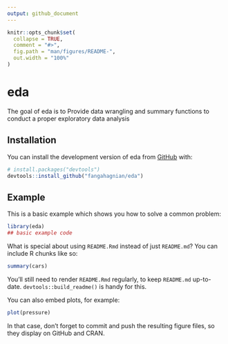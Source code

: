 ```yaml
---
output: github_document
---
```


<!-- README.md is generated from README.Rmd. Please edit that file -->

```r
knitr::opts_chunk$set(
  collapse = TRUE,
  comment = "#>",
  fig.path = "man/figures/README-",
  out.width = "100%"
)
```

# eda

<!-- badges: start -->
<!-- badges: end -->

The goal of eda is to Provide data wrangling and summary functions to conduct a proper exploratory data analysis

## Installation

You can install the development version of eda from [GitHub](https://github.com/) with:

``` r
# install.packages("devtools")
devtools::install_github("fangahagnian/eda")
```

## Example

This is a basic example which shows you how to solve a common problem:

```r
library(eda)
## basic example code
```

What is special about using `README.Rmd` instead of just `README.md`? You can include R chunks like so:

```r
summary(cars)
```

You'll still need to render `README.Rmd` regularly, to keep `README.md` up-to-date. `devtools::build_readme()` is handy for this.

You can also embed plots, for example:

```r
plot(pressure)
```

In that case, don't forget to commit and push the resulting figure files, so they display on GitHub and CRAN.
